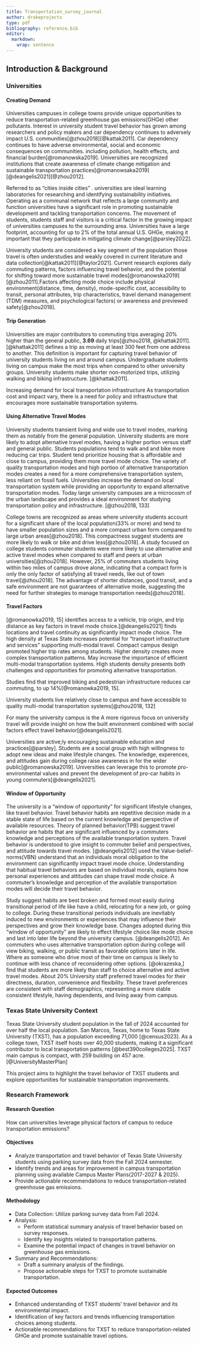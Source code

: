 ```yaml
---
title: Transportation_survey_journal
author: drakeprojects
type: pdf
bibliography: reference.bib
editor: 
  markdown: 
    wrap: sentence
---
```


## Introduction & Background

### Universities

#### Creating Demand

Universities campuses in college towns provide unique opportunities to reduce transportation-related greenhouse gas emissions(GHGe) other pollutants. Interest in university student travel behavior has grown among researchers and policy makers and car dependency continues to adversely impact U.S. communities[@zhou2018][@kattak2011]. Car dependency continues to have adverse environmental, social and economic consequences on communities. including pollution, health effects, and financial burden[@romanowska2019]. Universities are recognized institutions that create awareness of climate change mitigation and sustainable transportation practices[@romanowsaka2019][@deangelis2021][@zhou2012].

Referred to as "cities inside cities" . universities are ideal learning laboratories for researching and identifying sustainability initiatives. Operating as a communal network that reflects a large community and function universities have a significant role in promoting sustainable development and tackling transportation concerns. The movement of students, students staff and visitors is a critical factor in the growing impact of universities campuses to the surrounding area. Universities have a large footprint, accounting for up to 2% of the total annual U.S. GHGe, making it important that they participate in mitigating climate change[@parsley2022].

University students are considered a key segment of the population those travel is often understudies and weakly covered in current literature and data collection[@kattak2011][@taylor2021]. Current research explores daily commuting patterns, factors influencing travel behavior, and the potential for shifting toward more sustainable travel modes[@romanowska2019][@zhou2011].Factors affecting mode choice include physical environment(distance, time, density), mode-specific cost, accessibility to transit, personal attributes, trip characteristics, travel demand management (TDM) measures, and psychological factors( or awareness and previewed safety[@zhou2018].

#### Trip Generation

Universities are major contributors to commuting trips averaging 20% higher than the general public, **3.69** daily trips[@zhou2018, @khattak2011]. [@khattak2011] defines a trip as moving at least 300 feet from one address to another. This definition is important for capturing travel behavior of university students living on and around campus. Undergraduate students living on campus make the most trips when compared to other university groups. University students make shorter non-motorized trips, utilizing walking and biking infrastructure. [@khattak2011].

Increasing demand for local transportation infrastructure As transportation cost and impact vary, there is a need for policy and infrastructure that encourages more sustainable transportation systems.

#### Using Alternative Travel Modes

University students transient living and wide use to travel modes, marking them as notably from the general population. University students are more likely to adopt alternative travel modes, having a higher portion versus staff and general public. Students populations tend to walk and and bike more reducing car trips. Student tend prioritize housing that is affordable and close to campus, providing them more travel mode choice. The variety of quality transportation modes and high portion of alternative transportation modes creates a need for a more comprehensive transportation system, less reliant on fossil fuels. Universities increase the demand on local transportation system while providing an opportunity to expand alternative transportation modes. Today large university campuses are a microcosm of the urban landscape and provides a ideal environment for studying transportation policy and infrastructure. [@zhou2018, 133]

College towns are recognized as areas where university students account for a significant share of the local population(33% or more) and tend to have smaller population sizes and a more compact urban form compared to large urban areas[@zhou2018]. This compactness suggest students are more likely to walk or bike and drive less[@zhou2018]. A study focused on college students commuter students were more likely to use alternative and active travel modes when compared to staff and peers at urban universities[@zhou2018]. However, 25% of commuters students living within two miles of campus drove alone, indicating that a compact form is only the only factor of satisfying all travel needs, like out of town travel[@zhou2018]. The advantage of shorter distances, good transit, and a safe environment are not guarantees of alternative mode, suggesting the need for further strategies to manage transportation needs[@zhou2018].

#### Travel Factors

[@romanowka2019, 15] identifies access to a vehicle, trip origin, and trip distance as key factors in travel mode choice.[@deangelis2021] finds locations and travel continuity as significantly impact mode choice. The high density at Texas State increases potential for "transport infrastructure and services" supporting multi-modal travel. Compact campus design promoted higher trip rates among students. Higher density creates more complex transportation patterns. May increase the importance of efficient multi-modal transportation systems. High students density presents both challenges and opportunities for promoting alternative transportation.

Studies find that improved biking and pedestrian infrastructure reduces car commuting, to up 14%[@romanowka2019, 15].

University students live relatively close to campus and have accessible to quality multi-modal transportation systems[@zhou2018, 132]

For many the university campus is the A more rigorous focus on university travel will provide insight on how the built environment combined with social factors effect travel behavior[@deangelis2021].

Universities are active;ly encouraging sustainable education and practices[@parsley]. Students are a social group with high willingness to adopt new ideas and make lifestyle changes. The knowledge, experences, and attitudes gain during college raise awareness in for the wider public[@romanowska2019]. Universities can leverage this to promote pro-environmental values and prevent the development of pro-car habits in young commuters[@deangelis2021].

#### Window of Opportunity 

The university is a "window of opportunity" for significant lifestyle changes, like travel behavior. Travel behavior habits are repetitive decision made in a stable state of life based on the current knowledge and perspective of available resources. Theory of planned behavior(TPB) suggest travel behavior are habits that are significant influenced by a commuters knowledge and perceptions of the available transportation system. Travel behavior is understood to give insight to commuter belief and perspectives, and attitude towards travel modes. [@deangelis2012] used the Value-belief-norms(VBN) understand that an individuals moral obligation to the environment can significantly impact travel mode choice. Understanding that habitual travel behaviors are based on individual morals, explains how personal experiences and attitudes can shape travel mode choice. A commuter's knowledge and perception of the available transportation modes will decide their travel behavior.

Study suggest habits are best broken and formed most easily during transitional period of life like have a child, relocating for a new job, or going to college. During these transitional periods individuals are inevitably induced to new environments or experiences that may influence their perspectives and grow their knowledge base. Changes adopted during this "window of opportunity" are likely to effect lifestyle choice like mode choice and last into later life beyond the university campus. [@deangelis2012]. An commuters who uses alternative transportation option during college will view biking, walking, or public transit as favorable options later in life. Where as someone who drive most of their time on campus is likely to continue with less chance of reconsidering other options. [@okrazeska,] find that students are more likely than staff to choice alternative and active travel modes. About 20% University staff preferred travel modes for their directness, duration, convenience and flexibility. These travel preferences are consistent with staff demographics, representing a more stable consistent lifestyle, having dependents, and living away from campus.

### Texas State University Context

Texas State University student population in the fall of 2024 accounted for over half the local population. San Marcos, Texas, home to Texas State University (TXST), has a population exceeding 71,000 [@census2023]. As a college town, TXST itself hosts over 40,000 students, making it a significant contributor to local transportation patterns [@best390colleges2025]. TXST main campus is compact, with 259 building on 457 acre.[@UniversityMasterPlan]

This project aims to highlight the travel behavior of TXST students and explore opportunities for sustainable transportation improvements.

### Research Framework

#### Research Question

How can universities leverage physical factors of campus to reduce transportation emissions?

#### Objectives

-   Analyze transportation and travel behavior of Texas State University students using parking survey data from the Fall 2024 semester.
-   Identify trends and areas for improvement in campus transportation planning using available Campus Master Plans(2017-2027 & 2025).
-   Provide actionable recommendations to reduce transportation-related greenhouse gas emissions.

#### Methodology

-   Data Collection: Utilize parking survey data from Fall 2024.
-   Analysis:
    -   Perform statistical summary analysis of travel behavior based on survey responses.
    -   Identify key insights related to transportation patterns.
    -   Examine the potential impact of changes in travel behavior on greenhouse gas emissions.
-   Summary and Recommendations:
    -   Draft a summary analysis of the findings.
    -   Propose actionable steps for TXST to promote sustainable transportation.

#### Expected Outcomes

-   Enhanced understanding of TXST students' travel behavior and its environmental impact.
-   Identification of key factors and trends influencing transportation choices among students.
-   Actionable recommendations for TXST to reduce transportation-related GHGe and promote sustainable travel options.
